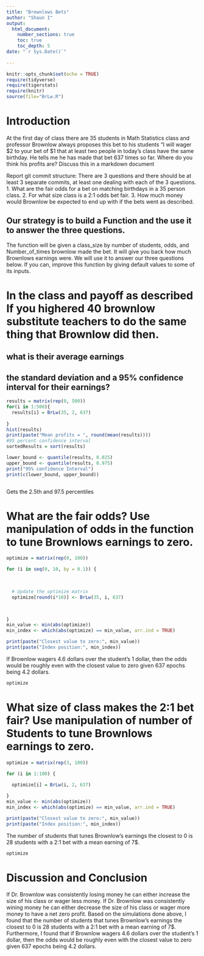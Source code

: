 ```yaml
---
title: "Brownlows Bets"
author: "Shaun I"
output: 
  html_document:
    number_sections: true
    toc: true
    toc_depth: 5
date: "`r Sys.Date()`"    
    
---
```

```r
knitr::opts_chunk$set(echo = TRUE)
require(tidyverse)
require(tigerstats)
require(knitr)
source(file="BrLw.R")
```


<!-- We recommend you use git branches -- create a separate branch for each major section i.e. Introduction, Methods, Results, Inferential Results, and Discussion and Conclusions - leave the YAML block untouched until the final merge where you put in your own name !-->

# Introduction

<!--In this section you explain what you are trying to show.  Where did the data come from?  What is the research or other question you are trying to answer?!-->

 At the first day of class there are 35 students in Math Statistics class and professor Brownlow always proposes this bet to his students "I will wager $2 to your bet of $1 that at least two people in today's class have  the same birthday.  He tells me he has made that bet 637 times so far. Where do you think his profits are? Discuss this in a markdown document
 
Report git commit structure:
There are 3 questions and there should be at least 3 separate commits, at least one dealing with each of the 3 questions.
1. What are the fair odds for a bet on matching birthdays in a 35 person class.
2. For what size class is a 2:1 odds bet fair.
3. How much money would Brownlow be expected to end up with if the bets went as described.

## Our strategy is to build a Function and the use it to answer the three questions. 

The function will be given a class_size by number of students, odds, and Number_of_times brownlow made the bet.  It will give you back how much Brownlows earnings were. We will use it to answer our three questions below. If you can, improve this function by giving default values to some of its inputs. 

# In the class and payoff as described  If you highered 40 brownlow substitute teachers to do the same thing that Brownlow did then.
## what is their average earnings
## the standard deviation and a 95% confidence interval for their earnings?
  
  
```r
results = matrix(rep(0, 500))
for(i in 1:500){
  results[i] = BrLw(35, 2, 637)
  
}
hist(results)
print(paste("Mean profits = ", round(mean(results))))
#95 percent confidence interval
sortedResults = sort(results)

lower_bound <- quantile(results, 0.025)
upper_bound <- quantile(results, 0.975)
print("95% confidence Interval")
print(c(lower_bound, upper_bound))



```
Gets the 2.5th and 97.5 percentiles
<!--Explain and display your method of coming up with a 95% confidence interval of  professor Brownlows winnings (or losings)-->


# What are the fair odds? Use manipulation of odds in the function to tune Brownlows earnings to zero. 

```r
optimize = matrix(rep(0, 100))

for (i in seq(0, 10, by = 0.1)) {
  

  
  # Update the optimize matrix
  optimize[round(i*10)] <- BrLw(35, i, 637)


  
}
min_value <- min(abs(optimize))
min_index <- which(abs(optimize) == min_value, arr.ind = TRUE)

print(paste("Closest value to zero:", min_value))
print(paste("Index position:", min_index))

```
If Brownlow wagers 4.6 dollars over the student's 1 dollar, then the odds would be roughly even with the closest value to zero given 637 epochs being 4.2 dollars.
<!--Decide on your methods:  In this section explain the approach you will take to attack the issue  --- how will you decide on a likely estimate of professor Brownlow's earnings or losses after 637 bets. Also explainhow you construct a 95% confidence interval about your estimate of his winnings !-->
```r
optimize
```




# What size of class makes the 2:1 bet fair?  Use manipulation of number of Students to tune Brownlows earnings to zero.

<!--Explain and display the results of your method of coming up with the estimate of professor Brownlows betting profits!-->

```r
optimize = matrix(rep(3, 100))

for (i in 1:100) {

  optimize[i] = BrLw(i, 2, 637)
  
}
min_value <- min(abs(optimize))
min_index <- which(abs(optimize) == min_value, arr.ind = TRUE)

print(paste("Closest value to zero:", min_value))
print(paste("Index position:", min_index))

```

The number of students that tunes Brownlow's earnings the closest to 0 is 28 students with a 2:1 bet with a mean earning of 7$.
```r
optimize
```




# Discussion and Conclusion

<!--Discussion and conclusion here.  If professor Brownlow is consistantly making or losing money how could he change his payout so that his profits center on zero?  Also discuss what size his class should be in order to have his current scheme balance at zero profit.!-->

If Dr. Brownlow was consistently losing money he can either increase the size of his class or wager less money. If Dr. Brownlow was consistently wining money he can either decrease the size of his class or wager more money to have a net zero profit. Based on the simulations done above, I found that the number of students that tunes Brownlow's earnings the closest to 0 is 28 students with a 2:1 bet with a mean earning of 7$. Furthermore, I found that if Brownlow wagers 4.6 dollars over the student's 1 dollar, then the odds would be roughly even with the closest value to zero given 637 epochs being 4.2 dollars.